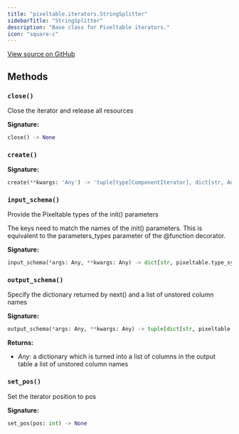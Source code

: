 ```yaml
---
title: "pixeltable.iterators.StringSplitter"
sidebarTitle: "StringSplitter"
description: "Base class for Pixeltable iterators."
icon: "square-c"
---
```

<a href="https://github.com/pixeltable/pixeltable/blob/main/pixeltable/iterators/string.py#L8" target="_blank">View source on GitHub</a>

## Methods

### `close()`

Close the iterator and release all resources


**Signature:**

```python
close() -> None
```

### `create()`

**Signature:**

```python
create(**kwargs: 'Any') -> 'tuple[type[ComponentIterator], dict[str, Any]]'
```

### `input_schema()`

Provide the Pixeltable types of the init() parameters


The keys need to match the names of the init() parameters. This is equivalent to the parameters_types parameter of the @function decorator.


**Signature:**

```python
input_schema(*args: Any, **kwargs: Any) -> dict[str, pixeltable.type_system.ColumnType]
```

### `output_schema()`

Specify the dictionary returned by next() and a list of unstored column names


**Signature:**

```python
output_schema(*args: Any, **kwargs: Any) -> tuple[dict[str, pixeltable.type_system.ColumnType], list[str]]
```

**Returns:**

- *Any*: a dictionary which is turned into a list of columns in the output table a list of unstored column names


### `set_pos()`

Set the iterator position to pos


**Signature:**

```python
set_pos(pos: int) -> None
```

